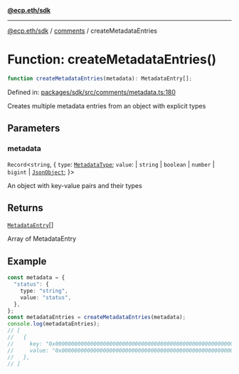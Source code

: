 [**@ecp.eth/sdk**](../../index.mdx)

***

[@ecp.eth/sdk](/sdk-reference/index.mdx) / [comments](/sdk-reference/comments/index.mdx) / createMetadataEntries

# Function: createMetadataEntries()

```ts
function createMetadataEntries(metadata): MetadataEntry[];
```

Defined in: [packages/sdk/src/comments/metadata.ts:180](https://github.com/ecp-eth/comments-monorepo/blob/main/packages/sdk/src/comments/metadata.ts#L180)

Creates multiple metadata entries from an object with explicit types

## Parameters

### metadata

`Record`\<`string`, \{
  `type`: [`MetadataType`](/sdk-reference/comments/type-aliases/MetadataType.mdx);
  `value`:   \| `string`
     \| `boolean`
     \| `number`
     \| `bigint`
     \| [`JsonObject`](/sdk-reference/comments/type-aliases/JsonObject.mdx);
\}\>

An object with key-value pairs and their types

## Returns

[`MetadataEntry`](/sdk-reference/comments/type-aliases/MetadataEntry.mdx)[]

Array of MetadataEntry

## Example

```ts
const metadata = {
  "status": {
    type: "string",
    value: "status",
  },
};
const metadataEntries = createMetadataEntries(metadata);
console.log(metadataEntries);
// [
//   {
//     key: "0x0000000000000000000000000000000000000000000000000000000000000000",
//     value: "0x0000000000000000000000000000000000000000000000000000000000000000",
//   },
// ]
```
